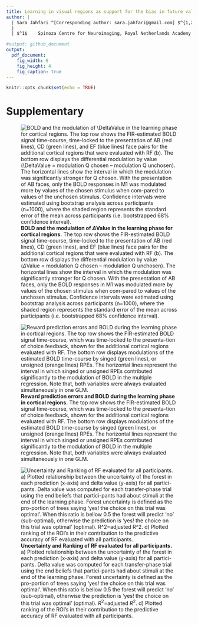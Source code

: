 ```yaml
---
title: Learning in visual regions as support for the bias in future value-driven choice
author: |
  | Sara Jahfari ^[Corresponding author: sara.jahfari@gmail.com] $^{1,2}$, Jan Theeuwes $^3$, Tomas Knapen $^{1,3}$
  |
  | $^1$	Spinoza Centre for Neuroimaging, Royal Netherlands Academy of Arts and Sciences (KNAW), The Netherlands,  $^2$	Department of Psychology, University of Amsterdam, The Netherlands, $^3$ Department of Experimental and Applied Psychology, Vrije Universiteit van Amsterdam, The Netherlands

#output: github_document
output:
  pdf_document:
    fig_width: 6
    fig_height: 4
    fig_caption: true
---
```


```r
knitr::opts_chunk$set(echo = TRUE)
```

# Supplementary

![**BOLD and the modulation of $\Delta$Value in the learning phase for cortical regions.** The top row shows the FIR-estimated BOLD signal time-course, time-locked to the presentation of AB (red lines), CD (green lines), and EF (blue lines) face pairs for the additional cortical regions that were evaluated with RF (b). The bottom row displays the differential modulation by value ($\Delta$Value = modulation Q chosen – modulation Q unchosen). The horizontal lines show the interval in which the modulation was significantly stronger for Q chosen. With the presentation of AB faces, only the BOLD responses in M1 was modulated more by values of the chosen stimulus when com-pared to values of the unchosen stimulus. Confidence intervals were estimated using bootstrap analysis across participants (n=1000), where the shaded region represents the standard error of the mean across participants (i.e. bootstrapped 68% confidence interval).  ](_png/sFigure1.png)


![**Reward prediction errors and BOLD during the learning phase in cortical regions.** The top row shows the FIR-estimated BOLD signal time-course, which was time-locked to the presenta-tion of choice feedback, shown for the additional cortical regions evaluated with RF. The bottom row displays modulations of the estimated BOLD time-course by singed (green lines), or unsigned (orange lines) RPEs. The horizontal lines represent the interval in which singed or unsigned RPEs contributed significantly to the modulation of BOLD in the multiple regression. Note that, both variables were always evaluated simultaneously in one GLM. \label{sFigure 2}](_png/sFigure2.png)


![**Uncertainty and Ranking of RF evaluated for all participants.** a) Plotted relationship between the uncertainty of the forest in each prediction (x-axis) and delta value (y-axis) for all partici-pants. Delta value was computed for each transfer-phase trial using the end beliefs that partici-pants had about stimuli at the end of the learning phase. Forest uncertainty is defined as the pro-portion of trees saying ‘yes! the choice on this trial was optimal’. When this ratio is bellow 0.5 the forest will predict ‘no’ (sub-optimal), otherwise the prediction is ‘yes! the choice on this trial was optimal’ (optimal). $R^2$=adjusted $R^2$. d) Plotted ranking of the ROI’s in their contribution to the predictive accuracy of RF evaluated with all participants.\label{sFigure 3}](_png/sFigure3.png)

